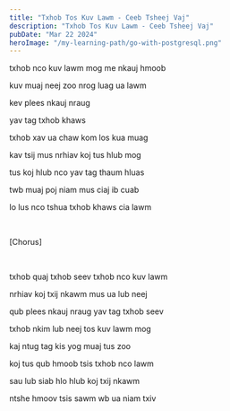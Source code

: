 ```yaml
---
title: "Txhob Tos Kuv Lawm - Ceeb Tsheej Vaj"
description: "Txhob Tos Kuv Lawm - Ceeb Tsheej Vaj"
pubDate: "Mar 22 2024"
heroImage: "/my-learning-path/go-with-postgresql.png"
---
```


txhob nco kuv lawm mog me nkauj hmoob

kuv muaj neej zoo nrog luag ua lawm

kev plees nkauj nraug

yav tag txhob khaws

txhob xav ua chaw kom los kua muag

kav tsij mus nrhiav koj tus hlub mog

tus koj hlub nco yav tag thaum hluas

twb muaj poj niam mus ciaj ib cuab

lo lus nco tshua txhob khaws cia lawm

<br />

[Chorus]

<br />

txhob quaj txhob seev txhob nco kuv lawm

nrhiav koj txij nkawm mus ua lub neej

qub plees nkauj nraug yav tag txhob seev

txhob nkim lub neej tos kuv lawm mog

kaj ntug tag kis yog muaj tus zoo

koj tus qub hmoob tsis txhob nco lawm

sau lub siab hlo hlub koj txij nkawm

ntshe hmoov tsis sawm wb ua niam txiv

